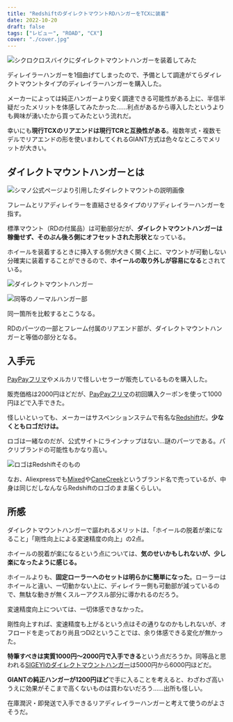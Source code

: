 ```yaml
---
title: "RedshiftのダイレクトマウントRDハンガーをTCXに装着"
date: 2022-10-20
draft: false
tags: ["レビュー", "ROAD", "CX"]
cover: "./cover.jpg"
---
```


![シクロクロスバイクにダイレクトマウントハンガーを装着してみた](./cover.jpg)

ディレイラーハンガーを1個曲げてしまったので、予備として調達がてらダイレクトマウントタイプのディレイラーハンガーを購入した。

メーカーによっては純正ハンガーより安く調達できる可能性がある上に、半信半疑だったメリットを体感してみたかった……利点があるから導入したというよりも興味が湧いたから買ってみたという流れだ。

幸いにも**現行TCXのリアエンドは現行TCRと互換性がある**。複数年式・複数モデルでリアエンドの形を使いまわしてくれるGIANT方式は色々なところでメリットが大きい。

## ダイレクトマウントハンガーとは

![シマノ公式ページより引用したダイレクトマウントの説明画像](./Tech_Image_DirectMount_01_jp.webp)

フレームとリアディレイラーを直結させるタイプのリアディレイラーハンガーを指す。

標準マウント（RDの付属品）は可動部分だが、**ダイレクトマウントハンガーは稼働せず、そのぶん後ろ側にオフセットされた形状と**なっている。

ホイールを装着するときに挿入する側が大きく開く上に、マウントが可動しない分確実に装着することができるので、**ホイールの取り外しが容易になる**とされている。

![ダイレクトマウントハンガー](./hanger.jpg)

![同等のノーマルハンガー部](./original.jpg)

同一箇所を比較するとこうなる。

RDのパーツの一部とフレーム付属のリアエンド部が、ダイレクトマウントハンガーと等価の部分となる。

## 入手元

[PayPayフリマ](https://paypayfleamarket.yahoo.co.jp/)やメルカリで怪しいセラーが販売しているものを購入した。

販売価格は2000円ほどだが、[PayPayフリマ](https://paypayfleamarket.yahoo.co.jp/)の初回購入クーポンを使って1000円ほどで入手できた。

<LinkBox url="https://paypayfleamarket.yahoo.co.jp/item/q1061589932" />

怪しいといっても、メーカーはサスペンションステムで有名な[Redshift](https://redshiftsports.com/)だ。**少なくともロゴだけは。**

<LinkBox url="https://redshiftsports.com/" />

ロゴは一緒なのだが、公式サイトにラインナップはない…謎のパーツである。パクリブランドの可能性もかなり高い。

![ロゴはRedshiftそのもの](./cover.jpg)

なお、Aliexpressでも[Mixed](https://s.click.aliexpress.com/e/_DltmppD)や[CaneCreek](https://www.aliexpress.com/item/1005003542653228.html)というブランド名で売っているが、中身は同じだしなんならRedshiftのロゴのまま届くらしい。

## 所感

ダイレクトマウントハンガーで謳われるメリットは、「ホイールの脱着が楽になること」「剛性向上による変速精度の向上」の2点。

ホイールの脱着が楽になるという点については、**気のせいかもしれないが、少し楽になったように感じる。**

ホイールよりも、**固定ローラーへのセットは明らかに簡単になった**。ローラーはホイールと違い、一切動かない上に、ディレイラー側も可動部が減っているので、無駄な動きが無くスルーアクスル部分に導かれるのだろう。

変速精度向上については、一切体感できなかった。

剛性向上すれば、変速精度も上がるという点はその通りなのかもしれないが、オフロードを走っており尚且つDi2ということでは、余り体感できる変化が無かった。

**特筆すべきは実質1000円～2000円で入手できる**という点だろうか。同等品と思われる[SIGEYIのダイレクトマウントハンガー](https://store.shopping.yahoo.co.jp/aris-c/suz-4589887630259.html)は5000円から6000円ほどだ。

**GIANTの純正ハンガーが1200円ほど**で手に入ることを考えると、わざわざ高いうえに効果がそこまで高くないものは買わないだろう……出所も怪しい。

在庫潤沢・即発送で入手できるリアディレイラーハンガーと考えて使うのがよさそうだ。
